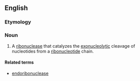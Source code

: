 ==English==
===Etymology===

{{prefix|exo|ribonuclease}}

===Noun===
{{en-noun}}

# {{context|enzyme|lang=en}} A [[ribonuclease]] that catalyzes the [[exonucleolytic]] cleavage of nucleotides from a [[ribonucleotide]] chain.

====Related terms====
*[[endoribonuclease]]